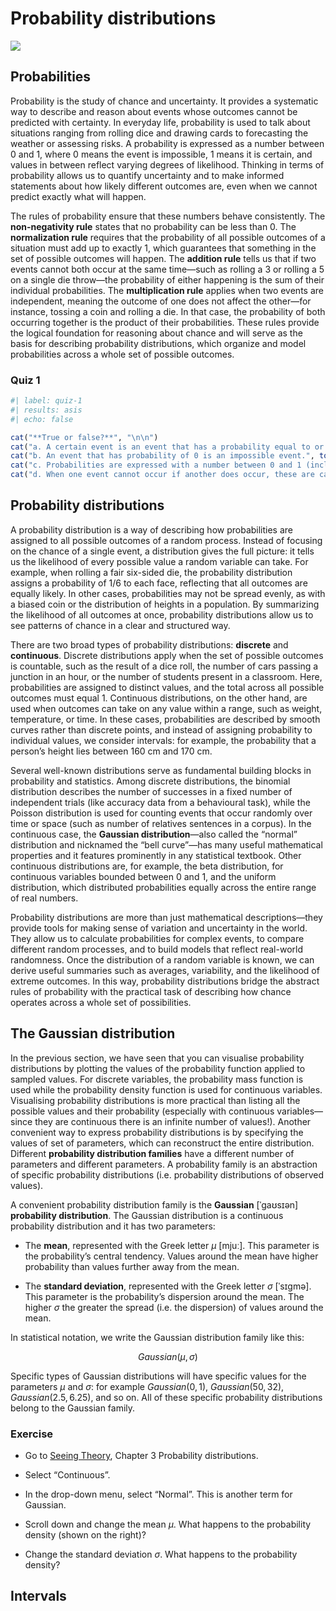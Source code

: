 # Probability distributions {#sec-probability}

![](https://img.shields.io/badge/Area-Statistics-red)

## Probabilities

Probability is the study of chance and uncertainty. It provides a systematic way to describe and reason about events whose outcomes cannot be predicted with certainty. In everyday life, probability is used to talk about situations ranging from rolling dice and drawing cards to forecasting the weather or assessing risks. A probability is expressed as a number between 0 and 1, where 0 means the event is impossible, 1 means it is certain, and values in between reflect varying degrees of likelihood. Thinking in terms of probability allows us to quantify uncertainty and to make informed statements about how likely different outcomes are, even when we cannot predict exactly what will happen.

The rules of probability ensure that these numbers behave consistently. The **non-negativity rule** states that no probability can be less than 0. The **normalization rule** requires that the probability of all possible outcomes of a situation must add up to exactly 1, which guarantees that something in the set of possible outcomes will happen. The **addition rule** tells us that if two events cannot both occur at the same time—such as rolling a 3 or rolling a 5 on a single die throw—the probability of either happening is the sum of their individual probabilities. The **multiplication rule** applies when two events are independent, meaning the outcome of one does not affect the other—for instance, tossing a coin and rolling a die. In that case, the probability of both occurring together is the product of their probabilities. These rules provide the logical foundation for reasoning about chance and will serve as the basis for describing probability distributions, which organize and model probabilities across a whole set of possible outcomes.

::: callout-note
### Quiz 1

```r
#| label: quiz-1
#| results: asis
#| echo: false

cat("**True or false?**", "\n\n")
cat("a. A certain event is an event that has a probability equal to or greater than 1.", torf(FALSE), "\n\n")
cat("b. An event that has probability of 0 is an impossible event.", torf(TRUE), "\n\n")
cat("c. Probabilities are expressed with a number between 0 and 1 (inclusive).", torf(TRUE), "\n\n")
cat("d. When one event cannot occur if another does occur, these are called equally likely events.", torf(FALSE))
```
:::

## Probability distributions

A probability distribution is a way of describing how probabilities are assigned to all possible outcomes of a random process. Instead of focusing on the chance of a single event, a distribution gives the full picture: it tells us the likelihood of every possible value a random variable can take. For example, when rolling a fair six-sided die, the probability distribution assigns a probability of $1/6$ to each face, reflecting that all outcomes are equally likely. In other cases, probabilities may not be spread evenly, as with a biased coin or the distribution of heights in a population. By summarizing the likelihood of all outcomes at once, probability distributions allow us to see patterns of chance in a clear and structured way.

There are two broad types of probability distributions: **discrete** and **continuous**. Discrete distributions apply when the set of possible outcomes is countable, such as the result of a dice roll, the number of cars passing a junction in an hour, or the number of students present in a classroom. Here, probabilities are assigned to distinct values, and the total across all possible outcomes must equal 1. Continuous distributions, on the other hand, are used when outcomes can take on any value within a range, such as weight, temperature, or time. In these cases, probabilities are described by smooth curves rather than discrete points, and instead of assigning probability to individual values, we consider intervals: for example, the probability that a person’s height lies between 160 cm and 170 cm.

Several well-known distributions serve as fundamental building blocks in probability and statistics. Among discrete distributions, the binomial distribution describes the number of successes in a fixed number of independent trials (like accuracy data from a behavioural task), while the Poisson distribution is used for counting events that occur randomly over time or space (such as number of relatives sentences in a corpus). In the continuous case, the **Gaussian distribution**---also called the "normal" distribution and nicknamed the “bell curve"---has many useful mathematical properties and it features prominently in any statistical textbook. Other continuous distributions are, for example, the beta distribution, for continuous variables bounded between 0 and 1, and the uniform distribution, which distributed probabilities equally across the entire range of real numbers.

Probability distributions are more than just mathematical descriptions---they provide tools for making sense of variation and uncertainty in the world. They allow us to calculate probabilities for complex events, to compare different random processes, and to build models that reflect real-world randomness. Once the distribution of a random variable is known, we can derive useful summaries such as averages, variability, and the likelihood of extreme outcomes. In this way, probability distributions bridge the abstract rules of probability with the practical task of describing how chance operates across a whole set of possibilities.

## The Gaussian distribution

In the previous section, we have seen that you can visualise probability distributions by plotting the values of the probability function applied to sampled values. For discrete variables, the probability mass function is used while the probability density function is used for continuous variables. Visualising probability distributions is more practical than listing all the possible values and their probability (especially with continuous variables—since they are continuous there is an infinite number of values!). Another convenient way to express probability distributions is by specifying the values of set of parameters, which can reconstruct the entire distribution. Different **probability distribution families** have a different number of parameters and different parameters. A probability family is an abstraction of specific probability distributions (i.e. probability distributions of observed values).

A convenient probability distribution family is the **Gaussian** \[ˈgaʊsɪən\] **probability distribution**. The Gaussian distribution is a continuous probability distribution and it has two parameters:

-   The **mean**, represented with the Greek letter $\mu$ \[mjuː\]. This parameter is the probability's central tendency. Values around the mean have higher probability than values further away from the mean.

-   The **standard deviation**, represented with the Greek letter $\sigma$ \[ˈsɪgmə\]. This parameter is the probability's dispersion around the mean. The higher $\sigma$ the greater the spread (i.e. the dispersion) of values around the mean.

In statistical notation, we write the Gaussian distribution family like this:

$$
Gaussian(\mu, \sigma)
$$

Specific types of Gaussian distributions will have specific values for the parameters $\mu$ and $\sigma$: for example $Gaussian(0, 1)$, $Gaussian(50, 32)$, $Gaussian(2.5, 6.25)$, and so on. All of these specific probability distributions belong to the Gaussian family.

::: callout-warning
### Exercise

-   Go to [Seeing Theory](https://seeing-theory.brown.edu/probability-distributions/index.html#section2), Chapter 3 Probability distributions.

-   Select "Continuous".

-   In the drop-down menu, select "Normal". This is another term for Gaussian.

-   Scroll down and change the mean $\mu$. What happens to the probability density (shown on the right)?

-   Change the standard deviation $\sigma$. What happens to the probability density?
:::

## Intervals

